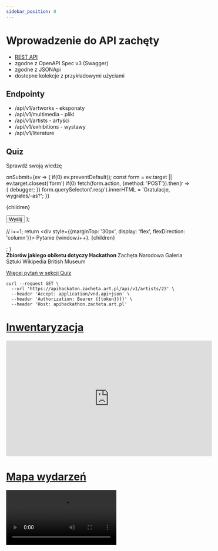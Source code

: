 ```yaml
---
sidebar_position: 0
---
```


# Wprowadzenie do API zachęty

* [REST API](https://www.freecodecamp.org/news/rest-api-tutorial-rest-client-rest-service-and-api-calls-explained-with-code-examples/)
* zgodne z OpenAPI Spec v3 (Swagger)
* zgodne z JSONApi
* dostepne kolekcje z przykładowymi użyciami

## Endpointy

* /api/v1/artworks - eksponaty
* /api/v1/multimedia - pliki
* /api/v1/artists - artyści
* /api/v1/exhibitions - wystawy
* /api/v1/literature

## Quiz

Sprawdź swoją wiedzę



  onSubmit={ev => {
    if(0) ev.preventDefault();
    const form = ev.target || ev.target.closest('form')
    if(0) fetch(form.action, {method: 'POST'}).then(r => {
      debugger;
    })
    form.querySelector('.resp').innerHTML = 'Gratulacje, wygrałeś/-aś?';
  }}
  >
  {children}
  <div class='resp'></div>
  <button type="submit">Wyślij</button>
</form>);

  // i+=1;
  return <div style={{marginTop: '30px', display: 'flex', flexDirection: 'column'}}>
    Pytanie {window.i++}. {children}
  </div>;
}

<Form>
<Init/>

<Pytanie>
<b>Zbiorów jakiego obiketu dotyczy Hackathon</b>
<Odp>Zachęta Narodowa Galeria Sztuki</Odp>
<Odp>Wikipedia</Odp>
<Odp>British Museum</Odp>
</Pytanie>

<a href="/hackarthon/docs/hackarthon/quiz">Więcej pytań w sekcji Quiz</a>

</Form>

```
curl --request GET \
  --url 'https://apihackaton.zacheta.art.pl/api/v1/artists/23' \
  --header 'Accept: application/vnd.api+json' \
  --header 'Authorization: Bearer {{token}}}}' \
  --header 'Host: apihackathon.zacheta.art.pl'
```

# [Inwentaryzacja](./przykladowe-zastosowania/01-inwentaryzacja.mdx)

<iframe width="560" height="315" src="https://www.youtube.com/embed/d9hTKQ1qU34" title="YouTube video player" frameborder="0" allow="accelerometer; autoplay; clipboard-write; encrypted-media; gyroscope; picture-in-picture" allowfullscreen></iframe>

# [Mapa wydarzeń](./przykladowe-zastosowania/02-mapa%20wydarzen.mdx)

<video src="videos/map.mp4"/>

<video src="videos/virtualgallery.mp4"/>
